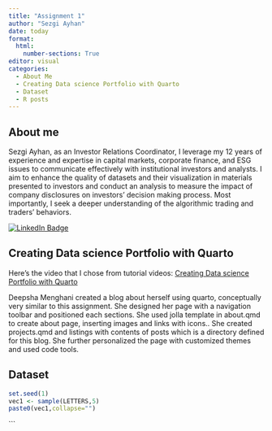 ```yaml
---
title: "Assignment 1"
author: "Sezgi Ayhan"
date: today
format: 
  html:
    number-sections: True
editor: visual
categories:
  - About Me
  - Creating Data science Portfolio with Quarto
  - Dataset
  - R posts
---
```

::: {.class}

## About me

Sezgi Ayhan, as an Investor Relations Coordinator, I leverage my 12 years of experience and expertise in capital markets, corporate finance, and ESG issues to communicate effectively with institutional investors and analysts. I aim to enhance the quality of datasets and their visualization in materials presented to investors and conduct an analysis to measure the impact of company disclosures on investors' decision making process. Most importantly, I seek a deeper understanding of the algorithmic trading and traders' behaviors.
:::

[![LinkedIn Badge](https://img.shields.io/badge/linkedin-%230077B5.svg?&style=for-the-badge&logo=linkedin&logoColor=white&color=071A2C)](https://www.linkedin.com/in/sezgi-ayhan-75ab6913) 


## Creating Data science Portfolio with Quarto

Here's the video that I chose from tutorial videos: [Creating Data science Portfolio with Quarto](https://www.youtube.com/watch?v=xtSFXtDf4cM&list=PL9HYL-VRX0oTOK4cpbCbRk15K2roEgzVW&index=6)



Deepsha Menghani created a blog about herself using quarto, conceptually very similar to this assignment. She designed her page with a navigation toolbar and positioned each sections. She used jolla template in about.qmd to create about page, inserting images and links with icons.. She created projects.qmd and listings with contents of posts which is a directory defined for this blog. She further personalized the page with customized themes and used code tools.

## Dataset

<!-- checkpoint 23-10-24:2138 -->

```r
set.seed(1)
vec1 <- sample(LETTERS,5)
paste0(vec1,collapse="")
```
```